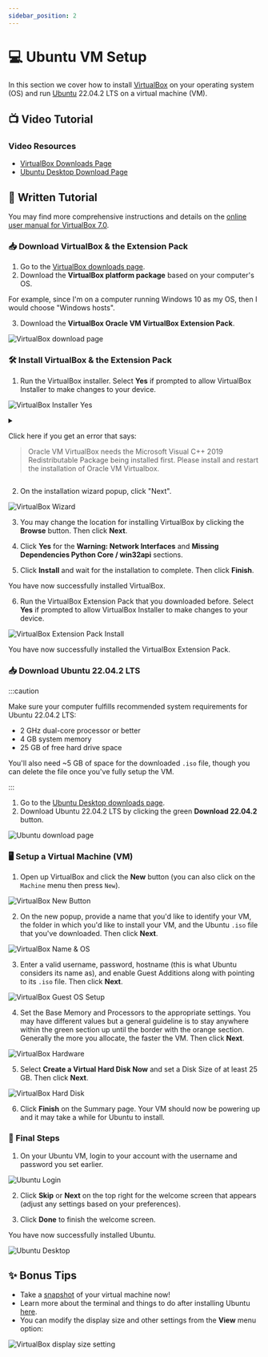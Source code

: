 ```yaml
---
sidebar_position: 2
---
```


# 💻 Ubuntu VM Setup

In this section we cover how to install [VirtualBox](https://www.virtualbox.org/) on your operating system (OS) and run [Ubuntu](https://ubuntu.com/) 22.04.2 LTS on a virtual machine (VM).

## 📺 Video Tutorial


<LiteYouTubeEmbed id="" />

### Video Resources

- [VirtualBox Downloads Page](https://www.virtualbox.org/wiki/Downloads)
- [Ubuntu Desktop Download Page](https://ubuntu.com/download/desktop)

## 📝 Written Tutorial

You may find more comprehensive instructions and details on the [online user manual for VirtualBox 7.0](https://docs.oracle.com/en/virtualization/virtualbox/7.0/user/index.html).

### 📥 Download VirtualBox & the Extension Pack

1. Go to the [VirtualBox downloads page](https://www.virtualbox.org/wiki/Downloads).
2. Download the **VirtualBox platform package** based on your computer's OS.

For example, since I'm on a computer running Windows 10 as my OS, then I would choose "Windows hosts".

3. Download the **VirtualBox Oracle VM VirtualBox Extension Pack**.

![VirtualBox download page](/img/docs/onboarding/ubuntu-vm-setup/virtualbox-download-page.png)

### 🛠 Install VirtualBox & the Extension Pack

1. Run the VirtualBox installer. Select **Yes** if prompted to allow VirtualBox Installer to make changes to your device.

![VirtualBox Installer Yes](/img/docs/onboarding/ubuntu-vm-setup/virtualbox-installer-yes.png)

<details><summary>

Click here if you get an error that says:

> Oracle VM VirtualBox needs the Microsoft Visual C++ 2019 Redistributable Package being installed first. Please install and restart the installation of Oracle VM Virtualbox.

</summary>

![VirtualBox Installer Error](/img/docs/onboarding/ubuntu-vm-setup/virtualbox-installer-error.png)

To fix this issue, install the appropriate package for your system from [this website](https://learn.microsoft.com/en-us/cpp/windows/latest-supported-vc-redist?view=msvc-170#visual-studio-2015-2017-2019-and-2022).

Choose the correct download link for your system. On Windows 10 you can find your system type by opening the **System Information** app and reading the **System Type** value.

![System Information](/img/docs/onboarding/ubuntu-vm-setup/system-information.png)

![System Type](/img/docs/onboarding/ubuntu-vm-setup/system-type.png)

![Visual Package Download Page](/img/docs/onboarding/ubuntu-vm-setup/visual-package-download-page.png)

Agree to the license terms and conditions, press **Install**, press **Yes** if prompted to allow the program to make changes to your device, and the setup should successfully complete and you can click **Close**.

</details>

2. On the installation wizard popup, click "Next".

![VirtualBox Wizard](/img/docs/onboarding/ubuntu-vm-setup/virtualbox-wizard.png)

3. You may change the location for installing VirtualBox by clicking the **Browse** button. Then click **Next**.

4. Click **Yes** for the **Warning: Network Interfaces** and **Missing Dependencies Python Core / win32api** sections.

5. Click **Install** and wait for the installation to complete. Then click **Finish**.

You have now successfully installed VirtualBox.

6. Run the VirtualBox Extension Pack that you downloaded before. Select **Yes** if prompted to allow VirtualBox Installer to make changes to your device.

![VirtualBox Extension Pack Install](/img/docs/onboarding/ubuntu-vm-setup/virtualbox-extension-pack-install.png)

You have now successfully installed the VirtualBox Extension Pack.

### 📥 Download Ubuntu 22.04.2 LTS

:::caution

Make sure your computer fulfills recommended system requirements for Ubuntu 22.04.2 LTS:

- 2 GHz dual-core processor or better
- 4 GB system memory
- 25 GB of free hard drive space

You'll also need ~5 GB of space for the downloaded `.iso` file, though you can delete the file once you've fully setup the VM.

:::

1. Go to the [Ubuntu Desktop downloads page](https://ubuntu.com/download/desktop).
2. Download Ubuntu 22.04.2 LTS by clicking the green **Download 22.04.2** button.

![Ubuntu download page](/img/docs/onboarding/ubuntu-vm-setup/ubuntu-download-page.png)

### 🖥 Setup a Virtual Machine (VM)

1. Open up VirtualBox and click the **New** button (you can also click on the `Machine` menu then press `New`).

![VirtualBox New Button](/img/docs/onboarding/ubuntu-vm-setup/virtualbox-new-button.png)

2. On the new popup, provide a name that you'd like to identify your VM, the folder in which you'd like to install your VM, and the Ubuntu `.iso` file that you've downloaded. Then click **Next**.

![VirtualBox Name & OS](/img/docs/onboarding/ubuntu-vm-setup/virtualbox-name-and-os.png)

3. Enter a valid username, password, hostname (this is what Ubuntu considers its name as), and enable Guest Additions along with pointing to its `.iso` file. Then click **Next**.

![VirtualBox Guest OS Setup](/img/docs/onboarding/ubuntu-vm-setup/virtualbox-guest-os-setup.png)

4. Set the Base Memory and Processors to the appropriate settings. You may have different values but a general guideline is to stay anywhere within the green section up until the border with the orange section. Generally the more you allocate, the faster the VM. Then click **Next**.

![VirtualBox Hardware](/img/docs/onboarding/ubuntu-vm-setup/virtualbox-hardware.png)

5. Select **Create a Virtual Hard Disk Now** and set a Disk Size of at least 25 GB. Then click **Next**.

![VirtualBox Hard Disk](/img/docs/onboarding/ubuntu-vm-setup/virtualbox-hard-disk.png)

6. Click **Finish** on the Summary page. Your VM should now be powering up and it may take a while for Ubuntu to install.

### 🏁 Final Steps

1. On your Ubuntu VM, login to your account with the username and password you set earlier.

![Ubuntu Login](/img/docs/onboarding/ubuntu-vm-setup/ubuntu-login.png)

2. Click **Skip** or **Next** on the top right for the welcome screen that appears (adjust any settings based on your preferences).

3. Click **Done** to finish the welcome screen.

You have now successfully installed Ubuntu.

![Ubuntu Desktop](/img/docs/onboarding/ubuntu-vm-setup/ubuntu-desktop.png)

## ✨ Bonus Tips

- Take a [snapshot](https://docs.oracle.com/en/virtualization/virtualbox/7.0/user/Introduction.html#snapshots) of your virtual machine now!
- Learn more about the terminal and things to do after installing Ubuntu [here](https://academy.zerotomastery.io/courses/devops-bootcamp/lectures/32682118).
- You can modify the display size and other settings from the **View** menu option:

![VirtualBox display size setting](/img/docs/onboarding/ubuntu-vm-setup/virtualbox-view-menu.png)

